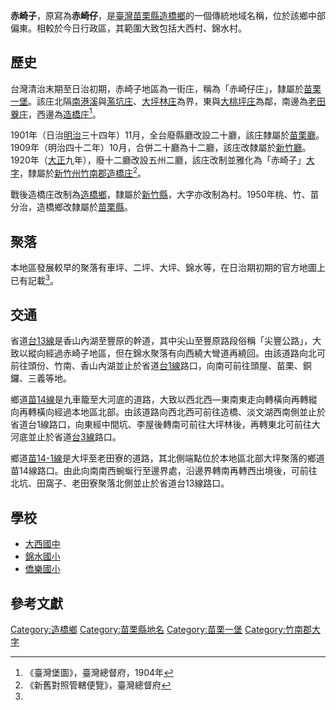 {{noteTA　
|1 = zh-cn:庄; zh-hk:庄; zh-tw:庄;
}}
'''赤崎子'''，原寫為'''赤崎仔'''，是[[臺灣|臺灣]][[苗栗縣|苗栗縣]][[造橋鄉|造橋鄉]]的一個傳統地域名稱，位於該鄉中部偏東。相較於今日行政區，其範圍大致包括大西村、錦水村。

==歷史==
台灣清治末期至日治初期，赤崎子地區為一街庄，稱為「赤崎仔庄」，隸屬於[[苗栗一堡|苗栗一堡]]。該庄北隔[[南港溪_(苗栗縣)|南港溪]]與[[濫坑庄|濫坑庄]]、[[大坪林_(苗栗縣三灣鄉)|大坪林庄]]為界，東與[[大桃坪庄|大桃坪庄]]為鄰，南邊為[[老田藔庄|老田藔庄]]，西邊為[[造橋_(大字)|造橋庄]]<ref name="臺灣堡圖">《臺灣堡圖》，臺灣總督府，1904年</ref>。

1901年（日治[[明治|明治]]三十四年）11月，全台廢縣廳改設二十廳，該庄隸屬於[[苗栗廳|苗栗廳]]。1909年（明治四十二年）10月，合併二十廳為十二廳，該庄改隸屬於[[新竹廳|新竹廳]]。1920年（[[大正|大正]]九年），廢十二廳改設五州二廳，該庄改制並雅化為「赤崎子」[[大字|大字]]，隸屬於[[新竹州|新竹州]][[竹南郡|竹南郡]][[造橋庄|造橋庄]]<ref>《新舊對照管轄便覽》，臺灣總督府</ref>。

戰後造橋庄改制為[[造橋鄉|造橋鄉]]，隸屬於[[新竹縣|新竹縣]]，大字亦改制為村。1950年桃、竹、苗分治，造橋鄉改隸屬於[[苗栗縣|苗栗縣]]。

==聚落==
本地區發展較早的聚落有車坪、二坪、大坪、錦水等，在日治期初期的官方地圖上已有記載<ref name="臺灣堡圖"/>。

==交通==
省道[[台13線|台13線]]是香山內湖至豐原的幹道，其中尖山至豐原路段俗稱「尖豐公路」，大致以縱向經過赤崎子地區，但在錦水聚落有向西繞大彎道再繞回。由該道路向北可前往頭份、竹南、香山內湖並止於省道[[台1線|台1線]]路口，向南可前往頭屋、苗栗、銅鑼、三義等地。

鄉道[[苗14線|苗14線]]是九車籠至大河底的道路，大致以西北西—東南東走向轉橫向再轉縱向再轉橫向經過本地區北部。由該道路向西北西可前往造橋、淡文湖西南側並止於省道台1線路口，向東經中間坑、李屋後轉南可前往大坪林後，再轉東北可前往大河底並止於省道[[台3線|台3線]]路口。

鄉道[[苗14-1線|苗14-1線]]是大坪至老田寮的道路，其北側端點位於本地區北部大坪聚落的鄉道苗14線路口。由此向南南西蜿蜒行至邊界處，沿邊界轉南再轉西出境後，可前往北坑、田窩子、老田寮聚落北側並止於省道台13線路口。

==學校==
*[[大西國中|大西國中]]
*[[錦水國小|錦水國小]]
*[[僑樂國小|僑樂國小]]

==參考文獻==
{{reflist}}

{{竹南郡}}

[[Category:造橋鄉|Category:造橋鄉]]
[[Category:苗栗縣地名|Category:苗栗縣地名]]
[[Category:苗栗一堡|Category:苗栗一堡]]
[[Category:竹南郡大字|Category:竹南郡大字]]